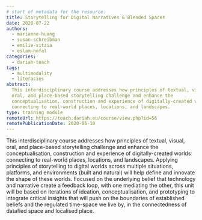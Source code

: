 ```yaml
---
# start of metadata for the resource.
title: Storytelling for Digital Narratives & Blended Spaces
date: 2020-07-22
authors:
  - marianne-huang
  - susan-schreibman
  - emilie-sitzia
  - eslam-nofal
categories:
  - dariah-teach
tags:
  - multimodality
  - literacies
abstract:
  This interdisciplinary course addresses how principles of textual, visual,
  oral, and place-based storytelling challenge and enhance the
  conceptualisation, construction and experience of digitally-created worlds
  connecting to real-world places, locations, and landscapes.
type: training module
remoteUrl: https://teach.dariah.eu/course/view.php?id=56
remotePublicationDate: 2020-06-10
---
```


This interdisciplinary course addresses how principles of textual, visual, oral,
and place-based storytelling challenge and enhance the conceptualisation,
construction and experience of digitally-created worlds connecting to real-world
places, locations, and landscapes. Applying principles of storytelling to
digital worlds across multiple situations, platforms, and environments (built
and natural) will help define and innovate the shape of these worlds. Focused on
the underlying belief that technology and narrative create a feedback loop, with
one mediating the other, this unit will be based on iterations of ideation,
conceptualisation, and prototyping to integrate critical insights that will push
on the boundaries of established beliefs and the regulated time-space we live
by, in the connectedness of datafied space and localised place.

<CTA
  title="Interested in learning more?"
  subtitle="Storytelling for Digital Narratives & Blended Spaces"
  url="https://teach.dariah.eu/course/view.php?id=56&section=0"
/>
